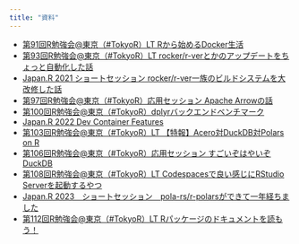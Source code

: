 ```yaml
---
title: "資料"
---
```


- [第91回R勉強会@東京（#TokyoR）LT Rから始めるDocker生活](./tokyor_91lt/docker.html)
- [第93回R勉強会@東京（#TokyoR）LT rocker/r-verとかのアップデートをちょっと自動化した話](./tokyor_93lt/rocker.html)
- [Japan.R 2021 ショートセッション rocker/r-ver一族のビルドシステムを大改修した話](./japanr2021lt/rocker.html)
- [第97回R勉強会@東京（#TokyoR）応用セッション Apache Arrowの話](./tokyor_97/index.html)
- [第100回R勉強会@東京（#TokyoR）dplyrバックエンドベンチマーク](./tokyor_100/index.html)
- [Japan.R 2022 Dev Container Features](./japanr2022lt/index.html)
- [第103回R勉強会@東京（#TokyoR）LT 【特報】Acero対DuckDB対Polars on R](./tokyor_103lt/index.html)
- [第106回R勉強会@東京（#TokyoR）応用セッション すごいぞはやいぞDuckDB](./tokyor_106/index.html)
- [第108回R勉強会@東京（#TokyoR）LT Codespacesで良い感じにRStudio Serverを起動するやつ](./tokyor_108lt/index.html)
- [Japan.R 2023　ショートセッション　pola-rs/r-polarsができて一年経ちました](./japanr2023/index.html)
- [第112回R勉強会@東京（#TokyoR）LT Rパッケージのドキュメントを読もう！](./tokyor_112lt/index.html)
